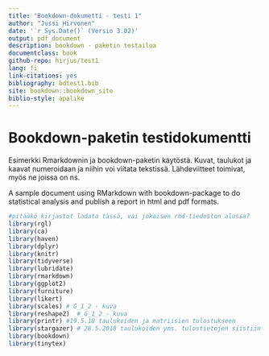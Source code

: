 ```yaml
---
title: "Bookdown-dokumetti - testi 1"
author: "Jussi Hirvonen"
date: '`r Sys.Date()` (Versio 3.02)'
output: pdf_document
description: bookdown - paketin testailua
documentclass: book
github-repo: hirjus/test1
lang: fi
link-citations: yes
bibliography: bdtest1.bib
site: bookdown::bookdown_site
biblio-style: apalike
---
```


# Bookdown-paketin testidokumentti

Esimerkki Rmarkdownin ja bookdown-paketin käytöstä. Kuvat, taulukot ja kaavat numeroidaan ja niihin voi viitata tekstissä. Lähdeviitteet toimivat, myös ne joissa on ns.

A sample document using RMarkdown with bookdown-package to do statistical analysis and publish a report in html and pdf formats.

```r
#pitääkö kirjastot ladata tässä, vai jokaisen rmd-tiedoston alussa?
library(rgl)
library(ca)
library(haven)
library(dplyr)
library(knitr)
library(tidyverse)
library(lubridate)
library(rmarkdown)
library(ggplot2)
library(furniture)
library(likert)
library(scales) # G_1_2 - kuva
library(reshape2)  # G_1_2 - kuva
library(printr) #19.5.18 taulukoiden ja matriisien tulostukseen
library(stargazer) # 28.5.2018 taulukoiden yms. tulostietojen siistiin tulostukseen
library(bookdown)
library(tinytex)
```
